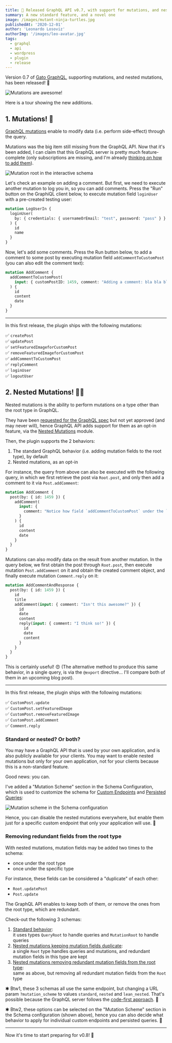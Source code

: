 ```yaml
---
title: 🎉 Released GraphQL API v0.7, with support for mutations, and nested mutations!
summary: A new standard feature, and a novel one
image: /images/mutant-ninja-turtles.jpg
publishedAt: '2020-12-01'
author: 'Leonardo Losoviz'
authorImg: '/images/leo-avatar.jpg'
tags:
  - graphql
  - api
  - wordpress
  - plugin
  - release
---
```


Version 0.7 of [Gato GraphQL](https://github.com/GatoGraphQL/GatoGraphQL/tree/master/layers/GraphQLAPIForWP/plugins/graphql-api-for-wp), supporting mutations, and nested mutations, has been released! 🎉

![Mutations are awesome!](/images/finally-got-mutations.jpg)

Here is a tour showing the new additions.

## 1. Mutations! 🚀

[GraphQL mutations](https://graphql.org/learn/queries/#mutations) enable to modify data (i.e. perform side-effect) through the query.

Mutations was the big item still missing from the GraphQL API. Now that it's been added, I can claim that this GraphQL server is pretty much feature-complete (only subscriptions are missing, and I'm already [thinking on how to add them](https://github.com/GraphQLAPI/graphql-api-for-wp/issues/61)).

![Mutation root in the interactive schema](/images/graphql-schema-mutation-root.jpg "Mutation root in the interactive schema")

Let's check an example on adding a comment. But first, we need to execute another mutation to log you in, so you can add comments. Press the "Run" button on the GraphiQL client below, to execute mutation field `loginUser` with a pre-created testing user:  

```graphql
mutation LogUserIn {
  loginUser(
    by: { credentials: { usernameOrEmail: "test", password: "pass" } }
  ) {
    id
    name
  }
}
```

Now, let's add some comments. Press the Run button below, to add a comment to some post by executing mutation field `addCommentToCustomPost` (you can also edit the comment text):

```graphql
mutation AddComment {
  addCommentToCustomPost(
    input: { customPostID: 1459, comment: "Adding a comment: bla bla bla" }
  ) {
    id
    content
    date
  }
}
```

---

In this first release, the plugin ships with the following mutations:

✅ `createPost`<br/>
✅ `updatePost`<br/>
✅ `setFeaturedImageforCustomPost`<br/>
✅ `removeFeaturedImageforCustomPost`<br/>
✅ `addCommentToCustomPost`<br/>
✅ `replyComment`<br/>
✅ `loginUser`<br/>
✅ `logoutUser`

## 2. Nested Mutations! 🚀🚀

Nested mutations is the ability to perform mutations on a type other than the root type in GraphQL.

They have been [requested for the GraphQL spec](https://github.com/graphql/graphql-spec/issues/252) but not yet approved (and may never will), hence GraphQL API adds support for them as an opt-in feature, via the [Nested Mutations](https://github.com/GatoGraphQL/GatoGraphQL/tree/master/layers/GraphQLAPIForWP/plugins/graphql-api-for-wp/docs/en/modules/nested-mutations.md) module.

Then, the plugin supports the 2 behaviors:

1. The standard GraphQL behavior (i.e. adding mutation fields to the root type), by default
2. Nested mutations, as an opt-in

For instance, the query from above can also be executed with the following query, in which we first retrieve the post via `Root.post`, and only then add a comment to it via `Post.addComment`:

```graphql
mutation AddComment {
  post(by: { id: 1459 }) {
    addComment(
      input: {
        comment: "Notice how field `addCommentToCustomPost` under the `Root` type is renamed as `addComment` under the `Post` type? The schema got neater!"
      }
    ) {
      id
      content
      date
    }
  }
}
```

Mutations can also modify data on the result from another mutation. In the query below, we first obtain the post through `Root.post`, then execute mutation `Post.addComment` on it and obtain the created comment object, and finally execute mutation `Comment.reply` on it:

```graphql
mutation AddCommentAndResponse {
  post(by: { id: 1459 }) {
    id
    title
    addComment(input: { comment: "Isn't this awesome?" }) {
      id
      date
      content
      reply(input: { comment: "I think so!" }) {
        id
        date
        content
      }
    }
  }
}
```

This is certainly useful! 😍 (The alternative method to produce this same behavior, in a single query, is via the `@export` directive... I'll compare both of them in an upcoming blog post).

---

In this first release, the plugin ships with the following mutations:

✅ `CustomPost.update`<br/>
✅ `CustomPost.setFeaturedImage`<br/>
✅ `CustomPost.removeFeaturedImage`<br/>
✅ `CustomPost.addComment`<br/>
✅ `Comment.reply`

### Standard or nested? Or both?

You may have a GraphQL API that is used by your own application, and is also publicly available for your clients. You may want to enable nested mutations but only for your own application, not for your clients because this is a non-standard feature.

Good news: you can.

I've added a "Mutation Scheme" section in the Schema Configuration, which is used to customize the schema for [Custom Endpoints](https://github.com/GatoGraphQL/GatoGraphQL/tree/master/layers/GraphQLAPIForWP/plugins/graphql-api-for-wp/docs/en/modules/custom-endpoints.md) and [Persisted Queries](https://github.com/GatoGraphQL/GatoGraphQL/tree/master/layers/GraphQLAPIForWP/plugins/graphql-api-for-wp/docs/en/modules/persisted-queries.md):

![Mutation scheme in the Schema configuration](/images/releases/v07/schema-configuration-mutation-scheme.jpg)

Hence, you can disable the nested mutations everywhere, but enable them just for a specific custom endpoint that only your application will use. 💪

### Removing redundant fields from the root type

With nested mutations, mutation fields may be added two times to the schema:

- once under the root type
- once under the specific type

For instance, these fields can be considered a "duplicate" of each other:

- `Root.updatePost`
- `Post.update`

The GraphQL API enables to keep both of them, or remove the ones from the root type, which are redundant.

Check-out the following 3 schemas:

1. [Standard behavior](https://newapi.getpop.org/graphql-interactive/):<br/>it uses types `QueryRoot` to handle queries and `MutationRoot` to handle queries
2. [Nested mutations keeping mutation fields duplicate](https://newapi.getpop.org/graphql-interactive/?mutation_scheme=nested):<br/>a single `Root` type handles queries and mutations, and redundant mutation fields in this type are kept
3. [Nested mutations removing redundant mutation fields from the root type](https://newapi.getpop.org/graphql-interactive/?mutation_scheme=lean_nested):<br/>same as above, but removing all redundant mutation fields from the `Root` type

✱ Btw1, these 3 schemas all use the same endpoint, but changing a URL param `?mutation_scheme` to values `standard`, `nested` and `lean_nested`. That's possible because the GraphQL server follows the [code-first approach](https://graphql-by-pop.com/docs/architecture/code-first.html). 🤟

✱ Btw2, these options can be selected on the "Mutation Scheme" section in the Schema configuration (shown above), hence you can also decide what behavior to apply for individual custom endpoints and persisted queries. 👏

---

Now it's time to start preparing for v0.8! 🙏
